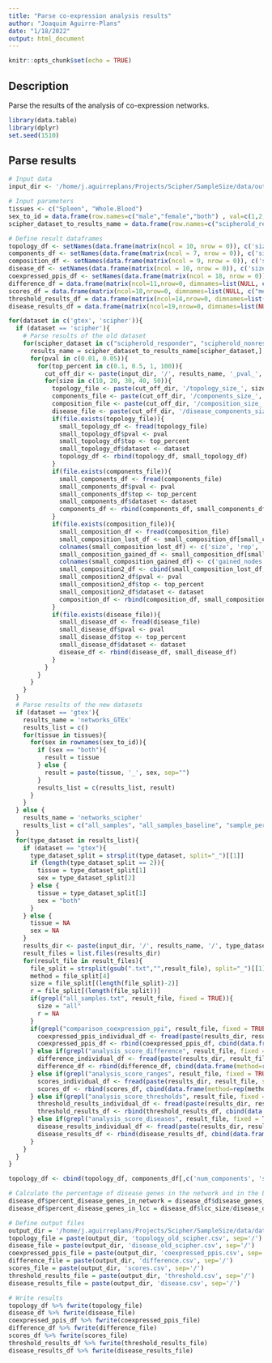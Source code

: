 ```yaml
---
title: "Parse co-expression analysis results"
author: "Joaquim Aguirre-Plans"
date: "1/18/2022"
output: html_document
---
```


```r
knitr::opts_chunk$set(echo = TRUE)
```

## Description

Parse the results of the analysis of co-expression networks.

```r
library(data.table)
library(dplyr)
set.seed(1510)
```

## Parse results


```r
# Input data
input_dir <- '/home/j.aguirreplans/Projects/Scipher/SampleSize/data/out'

# Input parameters
tissues <- c("Spleen", "Whole.Blood")
sex_to_id = data.frame(row.names=c("male","female","both") , val=c(1,2,""))
scipher_dataset_to_results_name = data.frame(row.names=c("scipherold_responder","scipherold_nonresponder") , val=c("analysis_responders_wto_N100", "analysis_nonresponders_wto_N100"))

# Define result dataframes
topology_df <- setNames(data.frame(matrix(ncol = 10, nrow = 0)), c('size', 'rep', 'nodes', 'edges', 'av_degree', 'av_path_length', 'av_clustering_coef', 'pval', 'top', 'dataset'))
components_df <- setNames(data.frame(matrix(ncol = 7, nrow = 0)), c('size', 'rep', 'num_components', 'size_lcc', 'pval', 'top', 'dataset'))
composition_df <- setNames(data.frame(matrix(ncol = 9, nrow = 0)), c('size', 'rep', 'lost_nodes', 'lost_edges', 'gained_nodes', 'gained_edges', 'pval', 'top', 'dataset'))
disease_df <- setNames(data.frame(matrix(ncol = 10, nrow = 0)), c('size', 'rep', 'disease_class', 'total_disease_genes', 'total_disease_genes_in_dataset', 'disease_genes_in_network', 'lcc_size', 'pval', 'top', 'dataset'))
coexpressed_ppis_df <- setNames(data.frame(matrix(ncol = 18, nrow = 0)), c("method", "dataset", "type_dataset", "tissue", "sex", "size", "rep", "TP", "FP", "TN", "FN", "TPR", "FPR", "accuracy", "F1", "MCC", "corr", "type_prediction"))
difference_df = data.frame(matrix(ncol=11,nrow=0, dimnames=list(NULL, c("method", "dataset", "type_dataset", "tissue", "sex", "size", "rep", "left.range", "right.range", "number.of.edges", "type_interaction"))))
scores_df = data.frame(matrix(ncol=18,nrow=0, dimnames=list(NULL, c("method", "dataset", "type_dataset", "tissue", "sex", "size", "rep", "left.range", "right.range", "number.of.edges", "difference.mean", "score.subset.mean", "score.all.samples.mean", "distance.mean", "local_clustering_coefficient.mean", "degree_centrality.mean", "betweenness_centrality.mean", "type_interaction"))))
threshold_results_df = data.frame(matrix(ncol=14,nrow=0, dimnames=list(NULL, c("method", "dataset", "type_dataset", "tissue", "sex", "size", "rep", "threshold", "number.of.edges.subset", "number.of.edges.all.samples", "number.of.edges.overlapped", "number.of.edges.lost", "number.of.edges.gained", "type_interaction"))))
disease_results_df = data.frame(matrix(ncol=19,nrow=0, dimnames=list(NULL, c("method", "dataset", "type_dataset", "tissue", "sex", "size", "rep", "disease","disease_class","disease_genes_in_network", "num.edges", "distances", "local_clustering_coefficient.mean", "degree_centrality.mean", "betweenness_centrality.mean", "score.subset.network","score.all.samples.network","difference","type_interaction"))))

for(dataset in c('gtex', 'scipher')){
  if (dataset == 'scipher'){
    # Parse results of the old dataset
    for(scipher_dataset in c("scipherold_responder", "scipherold_nonresponder")){
      results_name = scipher_dataset_to_results_name[scipher_dataset,]
      for(pval in c(0.01, 0.05)){
        for(top_percent in c(0.1, 0.5, 1, 100)){
          cut_off_dir <- paste(input_dir, '/', results_name, '_pval_', pval, '_top_', top_percent, sep='')
          for(size in c(10, 20, 30, 40, 50)){
            topology_file <- paste(cut_off_dir, '/topology_size_', size, '.txt', sep='')
            components_file <- paste(cut_off_dir, '/components_size_', size, '.txt', sep='')
            composition_file <- paste(cut_off_dir, '/composition_size_', size, '.txt', sep='')
            disease_file <- paste(cut_off_dir, '/disease_components_size_', size, '.txt', sep='')
            if(file.exists(topology_file)){
              small_topology_df <- fread(topology_file)
              small_topology_df$pval <- pval
              small_topology_df$top <- top_percent
              small_topology_df$dataset <- dataset
              topology_df <- rbind(topology_df, small_topology_df)
            }
            if(file.exists(components_file)){
              small_components_df <- fread(components_file)
              small_components_df$pval <- pval
              small_components_df$top <- top_percent
              small_components_df$dataset <- dataset
              components_df <- rbind(components_df, small_components_df)
            }
            if(file.exists(composition_file)){
              small_composition_df <- fread(composition_file)
              small_composition_lost_df <- small_composition_df[small_composition_df$lost_or_gained == 'lost',][,c('size', 'rep', 'nodes', 'edges')]
              colnames(small_composition_lost_df) <- c('size', 'rep', 'lost_nodes', 'lost_edges')
              small_composition_gained_df <- small_composition_df[small_composition_df$lost_or_gained == 'gained',][,c('nodes', 'edges')]
              colnames(small_composition_gained_df) <- c('gained_nodes', 'gained_edges')
              small_composition2_df <- cbind(small_composition_lost_df, small_composition_gained_df)
              small_composition2_df$pval <- pval
              small_composition2_df$top <- top_percent
              small_composition2_df$dataset <- dataset
              composition_df <- rbind(composition_df, small_composition2_df)
            }
            if(file.exists(disease_file)){
              small_disease_df <- fread(disease_file)
              small_disease_df$pval <- pval
              small_disease_df$top <- top_percent
              small_disease_df$dataset <- dataset
              disease_df <- rbind(disease_df, small_disease_df)
            }
          }
        }
      }
    }
  }
  # Parse results of the new datasets
  if (dataset == 'gtex'){
    results_name = 'networks_GTEx'
    results_list = c()
    for(tissue in tissues){
      for(sex in rownames(sex_to_id)){
        if (sex == "both"){
          result = tissue
        } else {
          result = paste(tissue, '_', sex, sep="")
        }
        results_list = c(results_list, result)
      }
    }
  } else {
    results_name = 'networks_scipher'
    results_list = c("all_samples", "all_samples_baseline", "sample_per_patient_baseline", "responder_baseline", "nonresponder_baseline")
  }
  for(type_dataset in results_list){
    if (dataset == "gtex"){
      type_dataset_split = strsplit(type_dataset, split="_")[[1]]
      if (length(type_dataset_split == 2)){
        tissue = type_dataset_split[1]
        sex = type_dataset_split[2]
      } else {
        tissue = type_dataset_split[1]
        sex = "both"
      }
    } else {
      tissue = NA
      sex = NA
    }
    results_dir <- paste(input_dir, '/', results_name, '/', type_dataset, sep='')
    result_files = list.files(results_dir)
    for(result_file in result_files){
      file_split = strsplit(gsub(".txt","",result_file), split="_")[[1]]
      method = file_split[4]
      size = file_split[(length(file_split)-2)]
      r = file_split[(length(file_split))]
      if(grepl("all_samples.txt", result_file, fixed = TRUE)){
        size = "all"
        r = NA
      }
      if(grepl("comparison_coexpression_ppi", result_file, fixed = TRUE)){
        coexpressed_ppis_individual_df <- fread(paste(results_dir, result_file, sep="/"))
        coexpressed_ppis_df <- rbind(coexpressed_ppis_df, cbind(data.frame(method=rep(method, nrow(coexpressed_ppis_individual_df)), dataset=rep(dataset, nrow(coexpressed_ppis_individual_df)), type_dataset=rep(type_dataset, nrow(coexpressed_ppis_individual_df)), tissue=rep(tissue, nrow(coexpressed_ppis_individual_df)), sex=rep(sex, nrow(coexpressed_ppis_individual_df)), size=rep(size, nrow(coexpressed_ppis_individual_df)), rep=rep(r, nrow(coexpressed_ppis_individual_df))), coexpressed_ppis_individual_df))
      } else if(grepl("analysis_score_difference", result_file, fixed = TRUE)){
        difference_individual_df <- fread(paste(results_dir, result_file, sep="/"))
        difference_df <- rbind(difference_df, cbind(data.frame(method=rep(method, nrow(difference_individual_df)), dataset=rep(dataset, nrow(difference_individual_df)), type_dataset=rep(type_dataset, nrow(difference_individual_df)), tissue=rep(tissue, nrow(difference_individual_df)), sex=rep(sex, nrow(difference_individual_df)), size=rep(size, nrow(difference_individual_df)), rep=rep(r, nrow(difference_individual_df))), difference_individual_df))
      } else if(grepl("analysis_score_ranges", result_file, fixed = TRUE)){
        scores_individual_df <- fread(paste(results_dir, result_file, sep="/"))
        scores_df <- rbind(scores_df, cbind(data.frame(method=rep(method, nrow(scores_individual_df)), dataset=rep(dataset, nrow(scores_individual_df)), type_dataset=rep(type_dataset, nrow(scores_individual_df)), tissue=rep(tissue, nrow(scores_individual_df)), sex=rep(sex, nrow(scores_individual_df)), size=rep(size, nrow(scores_individual_df)), rep=rep(r, nrow(scores_individual_df))), scores_individual_df))
      } else if(grepl("analysis_score_thresholds", result_file, fixed = TRUE)){
        threshold_results_individual_df <- fread(paste(results_dir, result_file, sep="/"))
        threshold_results_df <- rbind(threshold_results_df, cbind(data.frame(method=rep(method, nrow(threshold_results_individual_df)), dataset=rep(dataset, nrow(threshold_results_individual_df)), type_dataset=rep(type_dataset, nrow(threshold_results_individual_df)), tissue=rep(tissue, nrow(threshold_results_individual_df)), sex=rep(sex, nrow(threshold_results_individual_df)), size=rep(size, nrow(threshold_results_individual_df)), rep=rep(r, nrow(threshold_results_individual_df))), threshold_results_individual_df))
      } else if(grepl("analysis_score_diseases", result_file, fixed = TRUE)){
        disease_results_individual_df <- fread(paste(results_dir, result_file, sep="/")) %>% select("disease","disease_class","disease_genes_in_network", "num.edges", "distances", "local_clustering_coefficient.mean", "degree_centrality.mean", "betweenness_centrality.mean", "score.subset.network","score.all.samples.network","difference","type_interaction")
        disease_results_df <- rbind(disease_results_df, cbind(data.frame(method=rep(method, nrow(disease_results_individual_df)), dataset=rep(dataset, nrow(disease_results_individual_df)), type_dataset=rep(type_dataset, nrow(disease_results_individual_df)), tissue=rep(tissue, nrow(disease_results_individual_df)), sex=rep(sex, nrow(disease_results_individual_df)), size=rep(size, nrow(disease_results_individual_df)), rep=rep(r, nrow(disease_results_individual_df))), disease_results_individual_df))
      }
    }
  }
}

topology_df <- cbind(topology_df, components_df[,c('num_components', 'size_lcc')], composition_df[,c('lost_nodes', 'lost_edges', 'gained_nodes', 'gained_edges')])

# Calculate the percentage of disease genes in the network and in the LCC
disease_df$percent_disease_genes_in_network = disease_df$disease_genes_in_network/disease_df$total_disease_genes_in_dataset*100
disease_df$percent_disease_genes_in_lcc = disease_df$lcc_size/disease_df$total_disease_genes_in_dataset*100

```


```r
# Define output files
output_dir = '/home/j.aguirreplans/Projects/Scipher/SampleSize/data/data_shiny_app'
topology_file = paste(output_dir, 'topology_old_scipher.csv', sep='/')
disease_file = paste(output_dir, 'disease_old_scipher.csv', sep='/')
coexpressed_ppis_file = paste(output_dir, 'coexpressed_ppis.csv', sep='/')
difference_file = paste(output_dir, 'difference.csv', sep='/')
scores_file = paste(output_dir, 'scores.csv', sep='/')
threshold_results_file = paste(output_dir, 'threshold.csv', sep='/')
disease_results_file = paste(output_dir, 'disease.csv', sep='/')

# Write results
topology_df %>% fwrite(topology_file)
disease_df %>% fwrite(disease_file)
coexpressed_ppis_df %>% fwrite(coexpressed_ppis_file)
difference_df %>% fwrite(difference_file)
scores_df %>% fwrite(scores_file)
threshold_results_df %>% fwrite(threshold_results_file)
disease_results_df %>% fwrite(disease_results_file)

```





